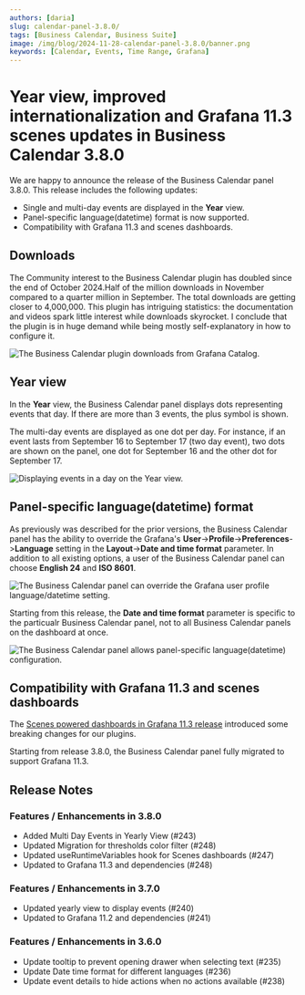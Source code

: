 ```yaml
---
authors: [daria]
slug: calendar-panel-3.8.0/
tags: [Business Calendar, Business Suite]
image: /img/blog/2024-11-28-calendar-panel-3.8.0/banner.png
keywords: [Calendar, Events, Time Range, Grafana]
---
```



# Year view, improved internationalization and Grafana 11.3 scenes updates in Business Calendar 3.8.0

We are happy to announce the release of the Business Calendar panel 3.8.0. This release includes the following updates:

- Single and multi-day events are displayed in the **Year** view.
- Panel-specific language(datetime) format is now supported.
- Compatibility with Grafana 11.3 and scenes dashboards.

<Catalog date="October 31, 2024" />

## Downloads

The Community interest to the Business Calendar plugin has doubled since the end of October 2024.Half of the million downloads in November compared to a quarter million in September. The total downloads are getting closer to 4,000,000. This plugin has intriguing statistics: the documentation and videos spark little interest while downloads skyrocket. I conclude that the plugin is in huge demand while being mostly self-explanatory in how to configure it.

<Image
  title="The Business Calendar plugin downloads from Grafana Catalog."
  src="/img/blog/2024-11-28-calendar-panel-3.8.0/downloads.png"
/>

## Year view

In the **Year** view, the Business Calendar panel displays dots representing events that day. If there are more than 3 events, the plus symbol is shown.

The multi-day events are displayed as one dot per day. For instance, if an event lasts from September 16 to September 17 (two day event), two dots are shown on the panel, one dot for September 16 and the other dot for September 17.

<Image
  title="Displaying events in a day on the Year view."
  src="/img/blog/2024-11-28-calendar-panel-3.8.0/year.png"
/>

## Panel-specific language(datetime) format

As previously was described for the prior versions, the Business Calendar panel has the ability to override the Grafana's **User**->**Profile**->**Preferences**->**Language** setting in the **Layout**->**Date and time format** parameter. In addition to all existing options, a user of the Business Calendar panel can choose **English 24** and **ISO 8601**. 

<Image
  title="The Business Calendar panel can override the Grafana user profile language/datetime setting."
  src="/img/blog/2024-11-28-calendar-panel-3.8.0/date-time-setting.png"
/>

Starting from this release, the **Date and time format** parameter is specific to the particualr Business Calendar panel, not to all Business Calendar panels on the dashboard at once.

<Image
  title="The Business Calendar panel allows panel-specific language(datetime) configuration."
  src="/img/blog/2024-11-28-calendar-panel-3.8.0/languages.png"
/>

## Compatibility with Grafana 11.3 and scenes dashboards

The [Scenes powered dashboards in Grafana 11.3 release](https://grafana.com/blog/2024/10/31/grafana-dashboards-are-now-powered-by-scenes-big-changes-same-ui/) introduced some breaking changes for our plugins. 

Starting from release 3.8.0, the Business Calendar panel fully migrated to support Grafana 11.3.

<GettingStarted />

<Tutorial />

## Release Notes

### Features / Enhancements in 3.8.0

- Added Multi Day Events in Yearly View (#243)
- Updated Migration for thresholds color filter (#248)
- Updated useRuntimeVariables hook for Scenes dashboards (#247)
- Updated to Grafana 11.3 and dependencies (#248)

### Features / Enhancements in 3.7.0

- Updated yearly view to display events (#240)
- Updated to Grafana 11.2 and dependencies (#241)

### Features / Enhancements in 3.6.0

- Update tooltip to prevent opening drawer when selecting text (#235)
- Update Date time format for different languages (#236)
- Update event details to hide actions when no actions available (#238)

<Feedback />
